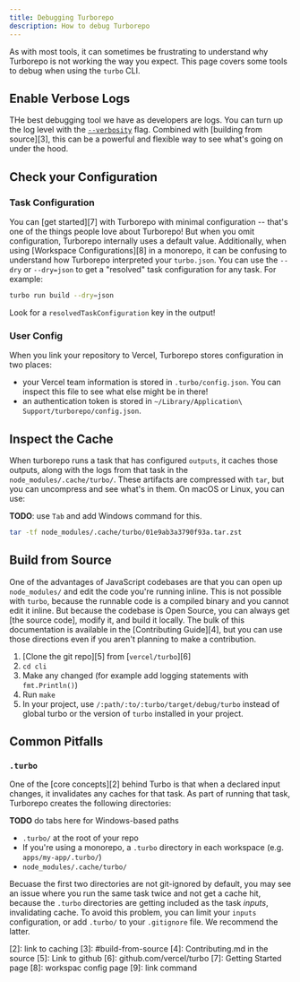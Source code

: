 ```yaml
---
title: Debugging Turborepo
description: How to debug Turborepo
---
```


As with most tools, it can sometimes be frustrating to understand why Turborepo
is not working the way you expect. This page covers some tools to debug when
using the `turbo` CLI.

## Enable Verbose Logs

THe best debugging tool we have as developers are logs. You can turn up the log
level with the [`--verbosity`][1] flag. Combined with [building from
source][3], this can be a powerful and flexible way to see what's going on under
the hood.

## Check your Configuration

### Task Configuration

You can [get started][7] with Turborepo with minimal configuration -- that's one
of the things people love about Turborepo! But when you omit configuration,
Turborepo internally uses a default value. Additionally, when using
[Workspace Configurations][8] in a monorepo, it can be confusing to understand
how Turborepo interpreted your `turbo.json`. You can use the `--dry` or `--dry=json` to
get a "resolved" task configuration for any task. For example:

```bash
turbo run build --dry=json
```

Look for a `resolvedTaskConfiguration` key in the output!

### User Config

When you link your repository to Vercel, Turborepo stores configuration in two places:

- your Vercel team information is stored in `.turbo/config.json`. You can
  inspect this file to see what else might be in there!
- an authentication token is stored in
  `~/Library/Application\ Support/turborepo/config.json`.

## Inspect the Cache

When turborepo runs a task that has configured `outputs`, it caches those outputs, along with the
logs from that task in the `node_modules/.cache/turbo/`. These artifacts are compressed with `tar`,
but you can uncompress and see what's in them. On macOS or Linux, you can use:

**TODO**: use `Tab` and add Windows command for this.

```bash
tar -tf node_modules/.cache/turbo/01e9ab3a3790f93a.tar.zst
```

## Build from Source

One of the advantages of JavaScript codebases are that you can open up
`node_modules/` and edit the code you're running inline. This is not possible
with `turbo`, because the runnable code is a compiled binary and you cannot edit
it inline. But because the codebase is Open Source, you can always get
[the source code], modify it, and build it locally. The bulk of this
documentation is available in the [Contributing Guide][4], but you can use those
directions even if you aren't planning to make a contribution.

1. [Clone the git repo][5] from [`vercel/turbo`][6]
1. `cd cli`
1. Make any changed (for example add logging statements with `fmt.Println()`)
1. Run `make`
1. In your project, use `/:path/:to/:turbo/target/debug/turbo` instead of global
   turbo or the version of `turbo` installed in your project.

## Common Pitfalls

### `.turbo`

One of the [core concepts][2] behind Turbo is that when a declared input
changes, it invalidates any caches for that task. As part of running that task,
Turborepo creates the following directories:

**TODO** do tabs here for Windows-based paths

- `.turbo/` at the root of your repo
- If you're using a monorepo, a `.turbo` directory in each workspace (e.g.
  `apps/my-app/.turbo/`)
- `node_modules/.cache/turbo/`

Becuase the first two directories are not git-ignored by default, you may see an issue where
you run the same task twice and not get a cache hit, because the `.turbo` directories are getting
included as the task _inputs_, invalidating cache. To avoid this problem, you can limit your `inputs`
configuration, or add `.turbo/` to your `.gitignore` file. We recommend the latter.

[1]: ./reference/command-line-reference#verbosity

[2]: link to caching
[3]: #build-from-source
[4]: Contributing.md in the source
[5]: Link to github
[6]: github.com/vercel/turbo
[7]: Getting Started page
[8]: workspac config page
[9]: link command
